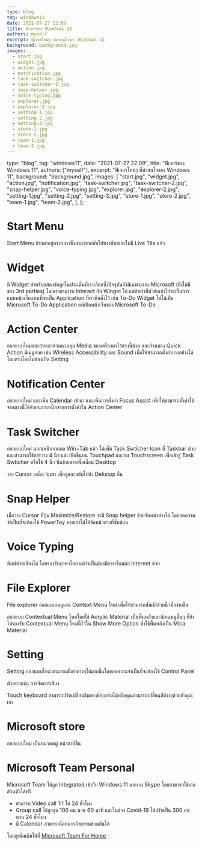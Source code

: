 ```yaml
---
type: blog
tag: windows11
date: 2021-07-27 22:09
title: ฟีเจอร์ของ Windows 11
authors: myself
excerpt: ฟีเจอร์ใหม่ๆ ที่น่าสนใจของ Windows 11
background: background.jpg
images:
  - start.jpg
  - widget.jpg
  - action.jpg
  - notification.jpg
  - task-switcher.jpg
  - task-switcher-2.jpg
  - snap-helper.jpg
  - voice-typing.jpg
  - explorer.jpg
  - explorer-2.jpg
  - setting-1.jpg
  - setting-2.jpg
  - setting-3.jpg
  - store-1.jpg
  - store-2.jpg
  - team-1.jpg
  - team-2.jpg
---
```



  type: "blog",
  tag: "windows11",
  date: "2021-07-27 22:09",
  title: "ฟีเจอร์ของ Windows 11",
  authors: ["myself"],
  excerpt: "ฟีเจอร์ใหม่ๆ ที่น่าสนใจของ Windows 11",
  background: "background.jpg",
  images: [
    "start.jpg",
    "widget.jpg",
    "action.jpg",
    "notification.jpg",
    "task-switcher.jpg",
    "task-switcher-2.jpg",
    "snap-helper.jpg",
    "voice-typing.jpg",
    "explorer.jpg",
    "explorer-2.jpg",
    "setting-1.jpg",
    "setting-2.jpg",
    "setting-3.jpg",
    "store-1.jpg",
    "store-2.jpg",
    "team-1.jpg",
    "team-2.jpg",
  ],
};

# Start Menu

Start Menu ย้ายมาอยู่ตรงกลางซึ่งสามารถกลับไปทางซ้ายและไม่มี Live Tile แล้ว

<MDXImage name="start.jpg" />

# Widget

มี Widget สำหรับแสดงข้อมูลในประเด็นที่เราเลือกซึ่งปัจจุบันยังมีเฉพาะของ Microsoft (ยังไม่มีของ 3rd parties) โดยเราสามารถ Interact กับ Winget ได้ แต่ถ้าเราที่หัวข้อเข้าไปจะเป็นการแบบหน้าเว็บแทนที่จะเป็น Application ที่เราติดตั้งไว้ เช่น To-Do Widget ไม่ได้เปิด Microsoft To-Do Application แต่เปิดหน้าเว็บของ Microsoft To-Do

<MDXImage name="widget.jpg" />

# Action Center

ออกแบบใหม่และย้ายเอาส่วนควบคุม Media ของเครื่องมาไว้ตรงนี้ด้วย และส่วนของ Quick Action มีเมนูย่อย เช่น Wireless Accessibility และ Sound เพื่อให้สามารถตั้งค่าบางอย่างได้โดยตรงโดยไม่ต้องเปิด Setting

<MDXImage name="action.jpg" />

# Notification Center

ออกแบบใหม่ และเพิ่ม Calendar เข้ามา และเพิ่มการตั้งค่า Focus Assist เพื่อให้สามารถตั้งค่าได้จากตรงนี้ได้ด้วยนอกเหนือจากการตั้งค่าใน Action Center

<MDXImage name="notification.jpg" />

# Task Switcher

ออกแบบใหม่ นอกเหนือจากกด Win+Tab แล้ว ได้เพิ่ม Task Swticher Icon ที่ Taskbar ด้วย และสามารถใช้การวาง 4 นิ้ว แล้เวปัดขึ้นบน Touchpad และบน Touchscreen เพื่อเข้าสู่ Task Swticher หรือใช้ 4 นิ้ว ปัดซ้ายขวาเพื่อเลื่อน Desktop

<MDXImage name="task-switcher.jpg" />

วาง Cursor เหนือ Icon เพื่อดูและสลับไปยัง Dekstop อื่น

<MDXImage name="task-switcher-2.jpg" />

# Snap Helper

เมื่อวาง Cursor ที่ปุ่ม Maximize/Restore จะมี Snap helper ช่วยจัดหน้าต่างได้ โดยลดความจำเป็นที่จะต้องใช้ PowerToy หากเราไม่ได้จัดหน้าต่างที่ซับซ้อน

<MDXImage name="snap-helper.jpg" />

# Voice Typing

พิมพ์ด้วยเสียงได้ โดยรองรับภาษาไทย แต่จำเป็นต้องมีการเชื่อมต่อ Internet ด้วย

<MDXImage name="voice-typing.jpg" />

# File Explorer

File explorer ออกแบบเมนูและ Context Menu ใหม่ เพื่อให้สามารถสัมผัสด้วยนิ้วมือง่ายขึ้น

<MDXImage name="explorer.jpg" />

ออกแบบ Contextual Menu ใหม่โดยใช้ Acrylic Material เป็นพื้นหลังและซ่อนเมนูอื่นๆ ที่ยังไม่รองรับ Contextual Menu ใหม่นี้ไว้ใน Show More Option ซึ่งใช้พื้นหลังเป็น Mica Material

<MDXImage name="explorer-2.jpg" />

# Setting

Setting ออกแบบใหม่ สามารถตั้งค่าต่างๆได้มากขึ้นโดยลดความจำเป็นที่จะต้องใช้ Control Panel

<MDXImage name="setting-1.jpg" />

ตัวอย่างเช่น การจัดการเสียง

<MDXImage name="setting-2.jpg" />

Touch keyboard สามารถปรับเปลี่ยนธีมของคีย์บอร์ดได้หรือคุณสามารถเปลี่ยนสีต่างๆด้วยตัวคุณเอง

<MDXImage name="setting-3.jpg" />

# Microsoft store

ออกแบบใหม่ เป็นหมวดหมู่ หน้าตาดีขึ้น

<MDXImage name="store-1.jpg" />
<MDXImage name="store-2.jpg" />

# Microsoft Team Personal

Microsoft Team ได้ถูก Integrated เข้ากับ Windows 11 มาแทน Skype โดยสามารถใช้งานส่วนตัวได้ฟรี

- สามารถ Video call 1:1 ได้ 24 ชั่วโมง
- Group call ได้สูงสุด 100 คน นาน 60 นาที และในช่วง Covid-19 ได้ปรับเป็น 300 คน นาน 24 ชั่วโมง
- มี Calendar สามารถนัดหมายกิจกรรมช่วมกันได้

โดยดูเพิ่มเติมได้ที่ <a href="https://www.microsoft.com/en-ww/microsoft-teams/teams-for-home">Microsoft Team For Home</a>

<MDXImage name="team-1.jpg" />
<MDXImage name="team-2.jpg" />

